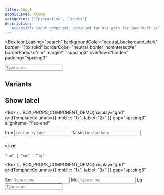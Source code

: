 ```yaml
---
title: Input
atomicLevel: Atoms
categories: ["Interactive", "Inputs"]
description:
  "Accessible input component, designed for use with for DownShift.js"
---
```



<Box
  iconLeading="search"
  backgroundColor="neutral_background_dark"
  border="1px solid"
  borderColor="neutral_border_nonInteractive"
  borderRadius="sm"
  marginY="spacing3"
  overflow="hidden"
  padding="spacing3"
>
  <Input placeholder="Type in me" />
</Box>

## Variants

## Show label

<Box
  {...BOX_PROPS_COMPONENT_DEMO}
  display="grid"
  gridTemplateColumns={{ mobile: "1x", tablet: "2x" }}
  gap="spacing3"
  alignItems="flex-end"
>
  <Box>
    <Typography
      fontSize="body_lg"
      color="neutral_text_lowContrast"
      marginBottom="spacing3"
    >
      true
    </Typography>
    <Input
      iconTrailing="arrow-right"
      placeholder="Look at my label"
      size="sm"
      isLabelVisible
      id="input-label-visible"
      label="Input with visible label"
    ></Input>
  </Box>
  <Box>
    <Typography
      fontSize="body_lg"
      color="neutral_text_lowContrast"
      marginBottom="spacing3"
    >
      false
    </Typography>
    <Input
      iconTrailing="arrow-right"
      placeholder="No label here"
      size="sm"
      id="input-label-hidden"
      label="Input with hidden label"
    ></Input>
  </Box>
</Box>

### `size`

`"sm" | "sm" | "lg"`

<Box
  {...BOX_PROPS_COMPONENT_DEMO}
  display="grid"
  gridTemplateColumns={{ mobile: "1x", tablet: "3x" }}
  gap="spacing3"
>
  <Box>
    <Typography
      fontSize="body_lg"
      color="neutral_text_lowContrast"
      marginBottom="spacing3"
    >
      Sm
    </Typography>
    <Input iconTrailing="arrow-right" placeholder="Type in me" size="xs"></Input>
  </Box>
  <Box>
    <Typography
      fontSize="body_lg"
      color="neutral_text_lowContrast"
      marginBottom="spacing3"
    >
      Md
    </Typography>
    <Input size="sm" iconTrailing="arrow-right" placeholder="Type in me"></Input>
  </Box>
  <Box>
    <Typography
      fontSize="body_lg"
      color="neutral_text_lowContrast"
      marginBottom="spacing3"
    >
      Lg
    </Typography>
    <Input size="lg" iconTrailing="arrow-right" placeholder="Type in me"></Input>
  </Box>

</Box>
